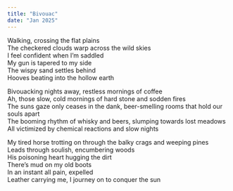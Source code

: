 ```yaml
---
title: "Bivouac"
date: "Jan 2025"
---
```


Walking, crossing the flat plains<br/>
The checkered clouds warp across the wild skies<br/>
I feel confident when I’m saddled<br/>
My gun is tapered to my side<br/>
The wispy sand settles behind<br/>
Hooves beating into the hollow earth<br/>

Bivouacking nights away, restless mornings of coffee<br/>
Ah, those slow, cold mornings of hard stone and sodden fires<br/>
The suns gaze only ceases in the dank, beer-smelling rooms that hold our souls apart<br/>
The booming rhythm of whisky and beers, slumping towards lost meadows<br/>
All victimized by chemical reactions and slow nights<br/>

My tired horse trotting on through the balky crags and weeping pines<br/>
Leads through soulish, encumbering woods<br/>
His poisoning heart hugging the dirt<br/>
There’s mud on my old boots<br/>
In an instant all pain, expelled<br/>
Leather carrying me, I journey on to conquer the sun<br/>
